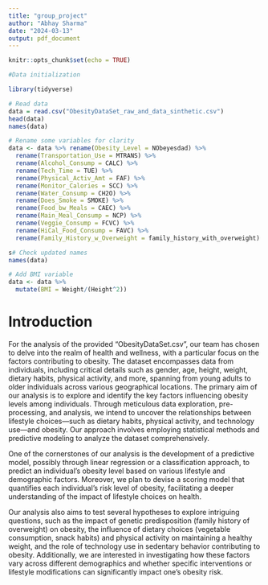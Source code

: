 ```yaml
---
title: "group_project"
author: "Abhay Sharma"
date: "2024-03-13"
output: pdf_document
---
```


```r
knitr::opts_chunk$set(echo = TRUE)
```

```r
#Data initialization

library(tidyverse)

# Read data
data = read.csv("ObesityDataSet_raw_and_data_sinthetic.csv")
head(data)
names(data)

# Rename some variables for clarity
data <- data %>% rename(Obesity_Level = NObeyesdad) %>% 
  rename(Transportation_Use = MTRANS) %>%
  rename(Alcohol_Consump = CALC) %>%
  rename(Tech_Time = TUE) %>%
  rename(Physical_Activ_Amt = FAF) %>%
  rename(Monitor_Calories = SCC) %>%
  rename(Water_Consump = CH2O) %>%
  rename(Does_Smoke = SMOKE) %>%
  rename(Food_bw_Meals = CAEC) %>%
  rename(Main_Meal_Consump = NCP) %>%
  rename(Veggie_Consump = FCVC) %>%
  rename(HiCal_Food_Consump = FAVC) %>%
  rename(Family_History_w_Overweight = family_history_with_overweight) 

s# Check updated names
names(data)

# Add BMI variable
data <- data %>% 
  mutate(BMI = Weight/(Height^2)) 
```
# Introduction

For the analysis of the provided "ObesityDataSet.csv", our team has chosen to delve into the realm of health and wellness, with a particular focus on the factors contributing to obesity. The dataset encompasses data from individuals, including critical details such as gender, age, height, weight, dietary habits, physical activity, and more, spanning from young adults to older individuals across various geographical locations.
                                                                                                        The primary aim of our analysis is to explore and identify the key factors influencing obesity levels among individuals. Through meticulous data exploration, pre-processing, and analysis, we intend to uncover the relationships between lifestyle choices—such as dietary habits, physical activity, and technology use—and obesity. Our approach involves employing statistical methods and predictive modeling to analyze the dataset comprehensively.
                  
One of the cornerstones of our analysis is the development of a predictive model, possibly through linear regression or a classification approach, to predict an individual's obesity level based on various lifestyle and demographic factors. Moreover, we plan to devise a scoring model that quantifies each individual's risk level of obesity, facilitating a deeper understanding of the impact of lifestyle choices on health.    

Our analysis also aims to test several hypotheses to explore intriguing questions, such as the impact of genetic predisposition (family history of overweight) on obesity, the influence of dietary choices (vegetable consumption, snack habits) and physical activity on maintaining a healthy weight, and the role of technology use in sedentary behavior contributing to obesity. Additionally, we are interested in investigating how these factors vary across different demographics and whether specific interventions or lifestyle modifications can significantly impact one's obesity risk.
